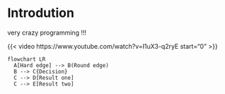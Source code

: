 # Introdution
very crazy programming !!!

{{< video https://www.youtube.com/watch?v=I1uX3-q2ryE start="0" >}}

```mermaid
flowchart LR
  A[Hard edge] --> B(Round edge)
  B --> C{Decision}
  C --> D[Result one]
  C --> E[Result two]
```
